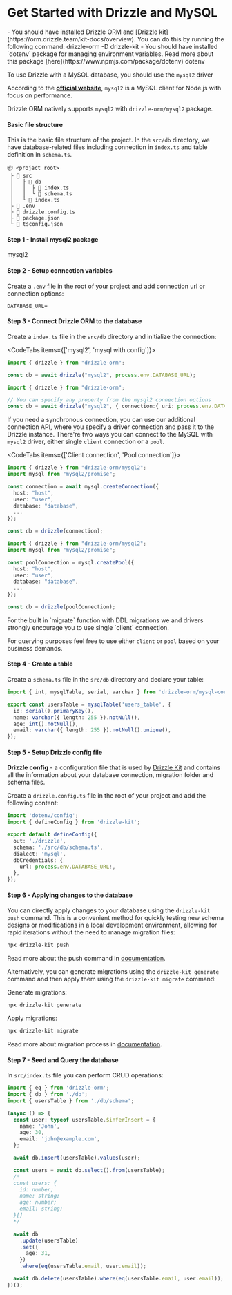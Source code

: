 
<Breadcrumbs/>

# Get Started with Drizzle and MySQL

<Prerequisites>  
  - You should have installed Drizzle ORM and [Drizzle kit](https://orm.drizzle.team/kit-docs/overview). You can do this by running the following command:
  <Npm>
    drizzle-orm 
    -D drizzle-kit
  </Npm>
  - You should have installed `dotenv` package for managing environment variables. Read more about this package [here](https://www.npmjs.com/package/dotenv)
  <Npm>
    dotenv
  </Npm>
</Prerequisites>

To use Drizzle with a MySQL database, you should use the `mysql2` driver

According to the **[official website](https://github.com/sidorares/node-mysql2)**, 
`mysql2` is a MySQL client for Node.js with focus on performance.  

Drizzle ORM natively supports `mysql2` with `drizzle-orm/mysql2` package.

#### Basic file structure

This is the basic file structure of the project. In the `src/db` directory, we have database-related files including connection in `index.ts` and table definition in `schema.ts`.

```plaintext
📦 <project root>
 ├ 📂 src
 │   ├ 📂 db
 │   │  ├ 📜 index.ts
 │   │  └ 📜 schema.ts
 │   └ 📜 index.ts
 ├ 📜 .env
 ├ 📜 drizzle.config.ts
 ├ 📜 package.json
 └ 📜 tsconfig.json
```

#### Step 1 - Install **mysql2** package
<Npm>
mysql2
</Npm>

#### Step 2 - Setup connection variables

Create a `.env` file in the root of your project and add connection url or connection options:

```plaintext copy
DATABASE_URL=
```

#### Step 3 - Connect Drizzle ORM to the database

Create a `index.ts` file in the `src/db` directory and initialize the connection:

<CodeTabs items={['mysql2', 'mysql with config']}>
```typescript copy
import { drizzle } from "drizzle-orm";

const db = await drizzle("mysql2", process.env.DATABASE_URL);
```
```typescript copy
import { drizzle } from "drizzle-orm";

// You can specify any property from the mysql2 connection options
const db = await drizzle("mysql2", { connection:{ uri: process.env.DATABASE_URL }});
```
</CodeTabs>

If you need a synchronous connection, you can use our additional connection API, where you specify a driver connection and pass it to the Drizzle instance.
There're two ways you can connect to the MySQL with `mysql2` driver, either single `client` connection or a `pool`.

<CodeTabs items={['Client connection', 'Pool connection']}>
  ```typescript copy
  import { drizzle } from "drizzle-orm/mysql2";
  import mysql from "mysql2/promise";

  const connection = await mysql.createConnection({
    host: "host",
    user: "user",
    database: "database",
    ...
  });

  const db = drizzle(connection);
  ```
  ```typescript copy
  import { drizzle } from "drizzle-orm/mysql2";
  import mysql from "mysql2/promise";

  const poolConnection = mysql.createPool({
    host: "host",
    user: "user",
    database: "database",
    ...
  });

  const db = drizzle(poolConnection);
  ```
</CodeTabs>

<Callout type="warning" emoji="⚙️">
  For the built in `migrate` function with DDL migrations we and drivers strongly encourage you to use single `client` connection.  

  For querying purposes feel free to use either `client` or `pool` based on your business demands.
</Callout>

#### Step 4 - Create a table

Create a `schema.ts` file in the `src/db` directory and declare your table:

```typescript copy filename="src/db/schema.ts"
import { int, mysqlTable, serial, varchar } from 'drizzle-orm/mysql-core';

export const usersTable = mysqlTable('users_table', {
  id: serial().primaryKey(),
  name: varchar({ length: 255 }).notNull(),
  age: int().notNull(),
  email: varchar({ length: 255 }).notNull().unique(),
});
```

#### Step 5 - Setup Drizzle config file

**Drizzle config** - a configuration file that is used by [Drizzle Kit](https://orm.drizzle.team/kit-docs/overview) and contains all the information about your database connection, migration folder and schema files.

Create a `drizzle.config.ts` file in the root of your project and add the following content:

```typescript copy filename="drizzle.config.ts"
import 'dotenv/config';
import { defineConfig } from 'drizzle-kit';

export default defineConfig({
  out: './drizzle',
  schema: './src/db/schema.ts',
  dialect: 'mysql',
  dbCredentials: {
    url: process.env.DATABASE_URL!,
  },
});
```

#### Step 6 - Applying changes to the database

You can directly apply changes to your database using the `drizzle-kit push` command. This is a convenient method for quickly testing new schema designs or modifications in a local development environment, allowing for rapid iterations without the need to manage migration files:

```bash copy
npx drizzle-kit push
```

Read more about the push command in [documentation](/kit-docs/overview#prototyping-with-db-push).

Alternatively, you can generate migrations using the `drizzle-kit generate` command and then apply them using the `drizzle-kit migrate` command:

Generate migrations:

```bash copy
npx drizzle-kit generate
```

Apply migrations:

```bash copy
npx drizzle-kit migrate
```

Read more about migration process in [documentation](/kit-docs/overview#schema-updates).

#### Step 7 - Seed and Query the database

In `src/index.ts` file you can perform CRUD operations:

```typescript copy filename="src/index.ts"
import { eq } from 'drizzle-orm';
import { db } from './db';
import { usersTable } from './db/schema';

(async () => {
  const user: typeof usersTable.$inferInsert = {
    name: 'John',
    age: 30,
    email: 'john@example.com',
  };

  await db.insert(usersTable).values(user);

  const users = await db.select().from(usersTable);
  /*
  const users: {
    id: number;
    name: string;
    age: number;
    email: string;
  }[]
  */

  await db
    .update(usersTable)
    .set({
      age: 31,
    })
    .where(eq(usersTable.email, user.email));

  await db.delete(usersTable).where(eq(usersTable.email, user.email));
})();
```